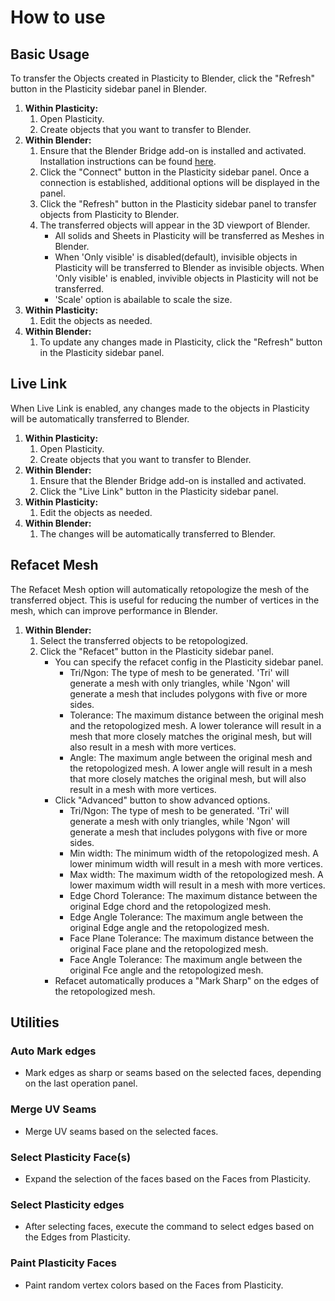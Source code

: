 # How to use

## Basic Usage

To transfer the Objects created in Plasticity to Blender, click the "Refresh" button in the Plasticity sidebar panel in Blender.

1. **Within Plasticity:**
    1. Open Plasticity.
    2. Create objects that you want to transfer to Blender.
2. **Within Blender:**
    1. Ensure that the Blender Bridge add-on is installed and activated. Installation instructions can be found [here](./install-blender-addon).
    2. Click the "Connect" button in the Plasticity sidebar panel. Once a connection is established, additional options will be displayed in the panel.
    3. Click the "Refresh" button in the Plasticity sidebar panel to transfer objects from Plasticity to Blender.
    4. The transferred objects will appear in the 3D viewport of Blender.
        - All solids and Sheets in Plasticity will be transferred as Meshes in Blender.
        - When 'Only visible' is disabled(default), invisible objects in Plasticity will be transferred to Blender as invisible objects. When 'Only visible' is enabled, invivible objects in Plasticity will not be transferred. 
        - 'Scale' option is abailable to scale the size. 
3. **Within Plasticity:**
    1. Edit the objects as needed.
4. **Within Blender:**
    1. To update any changes made in Plasticity, click the "Refresh" button in the Plasticity sidebar panel.

## Live Link

When Live Link is enabled, any changes made to the objects in Plasticity will be automatically transferred to Blender. 

1. **Within Plasticity:**
    1. Open Plasticity.
    2. Create objects that you want to transfer to Blender.
2. **Within Blender:**
    1. Ensure that the Blender Bridge add-on is installed and activated. 
    2. Click the "Live Link" button in the Plasticity sidebar panel.
3. **Within Plasticity:**
    1. Edit the objects as needed.
4. **Within Blender:**
    1. The changes will be automatically transferred to Blender.

## Refacet Mesh

The Refacet Mesh option will automatically retopologize the mesh of the transferred object. This is useful for reducing the number of vertices in the mesh, which can improve performance in Blender.

1. **Within Blender:**
    1. Select the transferred objects to be retopologized.
    2. Click the "Refacet" button in the Plasticity sidebar panel.
        - You can specify the refacet config in the Plasticity sidebar panel.
            - Tri/Ngon: The type of mesh to be generated. 'Tri' will generate a mesh with only triangles, while 'Ngon' will generate a mesh that includes polygons with five or more sides.
            - Tolerance: The maximum distance between the original mesh and the retopologized mesh. A lower tolerance will result in a mesh that more closely matches the original mesh, but will also result in a mesh with more vertices.
            - Angle: The maximum angle between the original mesh and the retopologized mesh. A lower angle will result in a mesh that more closely matches the original mesh, but will also result in a mesh with more vertices.
        - Click "Advanced" button to show advanced options.
            - Tri/Ngon: The type of mesh to be generated. 'Tri' will generate a mesh with only triangles, while 'Ngon' will generate a mesh that includes polygons with five or more sides.
            - Min width: The minimum width of the retopologized mesh. A lower minimum width will result in a mesh with more vertices.
            - Max width: The maximum width of the retopologized mesh. A lower maximum width will result in a mesh with more vertices.
            - Edge Chord Tolerance: The maximum distance between the original Edge chord and the retopologized mesh. 
            - Edge Angle Tolerance: The maximum angle between the original Edge angle and the retopologized mesh.
            - Face Plane Tolerance: The maximum distance between the original Face plane and the retopologized mesh.
            - Face Angle Tolerance: The maximum angle between the original Fce angle and the retopologized mesh.
        - Refacet automatically produces a "Mark Sharp" on the edges of the retopologized mesh.

## Utilities

### Auto Mark edges

- Mark edges as sharp or seams based on the selected faces, depending on the last operation panel.

### Merge UV Seams

- Merge UV seams based on the selected faces.

### Select Plasticity Face(s)

- Expand the selection of the faces based on the Faces from Plasticity.

### Select Plasticity edges

- After selecting faces, execute the command to select edges based on the Edges from Plasticity.

### Paint Plasticity Faces

- Paint random vertex colors based on the Faces from Plasticity.





